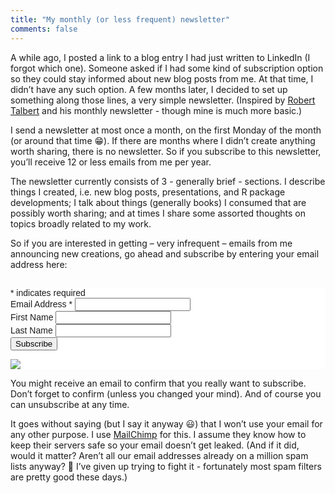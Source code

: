 ```yaml
---
title: "My monthly (or less frequent) newsletter"
comments: false
---
```





A while ago, I posted a link to a blog entry I had just written to LinkedIn (I forgot which one). Someone asked if I had some kind of subscription option so they could stay informed about new blog posts from me. At that time, I didn't have any such option. A few months later, I decided to set up something along those lines, a very simple newsletter. (Inspired by [Robert Talbert](http://rtalbert.org) and his monthly newsletter - though mine is much more basic.)

I send a newsletter at most once a month, on the first Monday of the month (or around that time 😁). If there are months where I didn't create anything worth sharing, there is no newsletter. So if you subscribe to this newsletter, you'll receive 12 or less emails from me per year.

The newsletter currently consists of 3 - generally brief - sections. I describe things I created, i.e. new blog posts, presentations, and R package developments; I talk about things (generally books) I consumed that are possibly worth sharing; and at times I share some assorted thoughts on topics broadly related to my work.

So if you are interested in getting -- very infrequent -- emails from me announcing new creations, go ahead and subscribe by entering your email address here:


```{=html}
<!-- Begin Mailchimp Signup Form -->
<link href="//cdn-images.mailchimp.com/embedcode/classic-071822.css" rel="stylesheet" type="text/css">
<style type="text/css">
	#mc_embed_signup{background:#fff; clear:left; font:14px Helvetica,Arial,sans-serif; }
	/* Add your own Mailchimp form style overrides in your site stylesheet or in this style block.
	   We recommend moving this block and the preceding CSS link to the HEAD of your HTML file. */
</style>
<div id="mc_embed_signup">
    <form action="https://andreashandel.us1.list-manage.com/subscribe/post?u=893d7110724e191ec5ea593a0&amp;id=ea884dc8f7&amp;f_id=00227ae2f0" method="post" id="mc-embedded-subscribe-form" name="mc-embedded-subscribe-form" class="validate" target="_blank" novalidate>
        <div id="mc_embed_signup_scroll">
        <h2></h2>
        <div class="indicates-required"><span class="asterisk">*</span> indicates required</div>
<div class="mc-field-group">
	<label for="mce-EMAIL">Email Address  <span class="asterisk">*</span>
</label>
	<input type="email" value="" name="EMAIL" class="required email" id="mce-EMAIL" required>
	<span id="mce-EMAIL-HELPERTEXT" class="helper_text"></span>
</div>
<div class="mc-field-group">
	<label for="mce-FNAME">First Name </label>
	<input type="text" value="" name="FNAME" class="" id="mce-FNAME">
	<span id="mce-FNAME-HELPERTEXT" class="helper_text"></span>
</div>
<div class="mc-field-group">
	<label for="mce-LNAME">Last Name </label>
	<input type="text" value="" name="LNAME" class="" id="mce-LNAME">
	<span id="mce-LNAME-HELPERTEXT" class="helper_text"></span>
</div>
	<div id="mce-responses" class="clear foot">
		<div class="response" id="mce-error-response" style="display:none"></div>
		<div class="response" id="mce-success-response" style="display:none"></div>
	</div>    <!-- real people should not fill this in and expect good things - do not remove this or risk form bot signups-->
    <div style="position: absolute; left: -5000px;" aria-hidden="true"><input type="text" name="b_893d7110724e191ec5ea593a0_ea884dc8f7" tabindex="-1" value=""></div>
        <div class="optionalParent">
            <div class="clear foot">
                <input type="submit" value="Subscribe" name="subscribe" id="mc-embedded-subscribe" class="button">
                <p class="brandingLogo"><a href="http://eepurl.com/h_VWNH" title="Mailchimp - email marketing made easy and fun"><img src="https://eep.io/mc-cdn-images/template_images/branding_logo_text_dark_dtp.svg"></a></p>
            </div>
        </div>
    </div>
</form>
</div>
<script type='text/javascript' src='//s3.amazonaws.com/downloads.mailchimp.com/js/mc-validate.js'></script><script type='text/javascript'>(function($) {window.fnames = new Array(); window.ftypes = new Array();fnames[0]='EMAIL';ftypes[0]='email';fnames[1]='FNAME';ftypes[1]='text';fnames[2]='LNAME';ftypes[2]='text';fnames[3]='ADDRESS';ftypes[3]='address';fnames[4]='PHONE';ftypes[4]='phone';}(jQuery));var $mcj = jQuery.noConflict(true);</script>
<!--End mc_embed_signup-->
```



You might receive an email to confirm that you really want to subscribe. Don't forget to confirm (unless you changed your mind). And of course you can unsubscribe at any time.

It goes without saying (but I say it anyway 😃) that I won't use your email for any other purpose. I use [MailChimp](https://mailchimp.com/) for this. I assume they know how to keep their servers safe so your email doesn't get leaked. (And if it did, would it matter? Aren't all our email addresses already on a million spam lists anyway? 🤷 I've given up trying to fight it - fortunately most spam filters are pretty good these days.)
